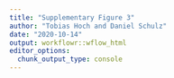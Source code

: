 ```yaml
---
title: "Supplementary Figure 3"
author: "Tobias Hoch and Daniel Schulz"
date: "2020-10-14"
output: workflowr::wflow_html
editor_options:
  chunk_output_type: console
---
```



